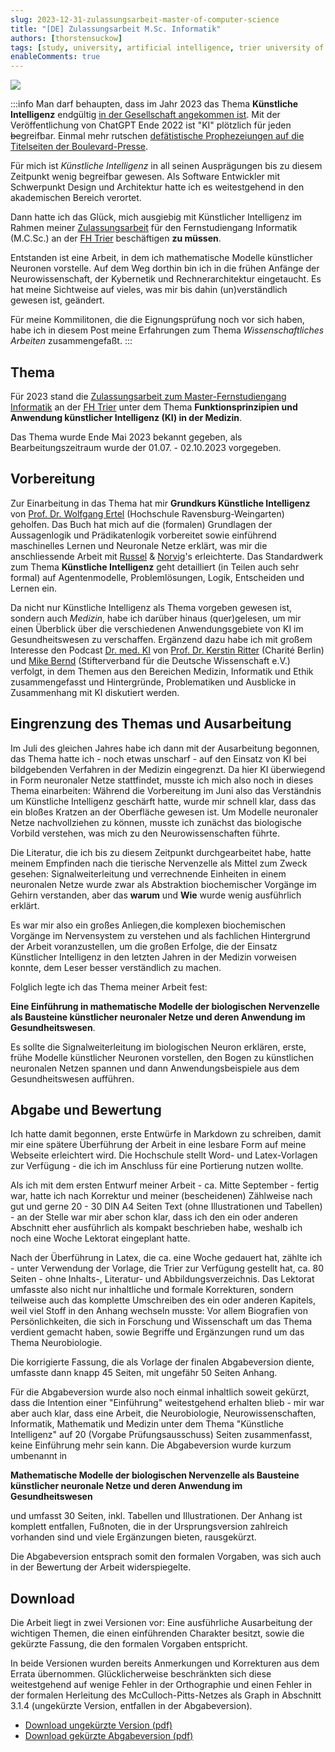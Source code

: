 ```yaml
---
slug: 2023-12-31-zulassungsarbeit-master-of-computer-science
title: "[DE] Zulassungsarbeit M.Sc. Informatik"
authors: [thorstensuckow]
tags: [study, university, artificial intelligence, trier university of applied sciences]
enableComments: true
---
```



![](img/zulassungsarbeit.jpg)

:::info
Man darf behaupten, dass im Jahr 2023 das Thema **Künstliche Intelligenz** endgültig [in der Gesellschaft angekommen ist](https://wikimediafoundation.org/news/2023/12/05/announcing-wikipedias-most-popular-articles-of-2023/). Mit der Veröffentlichung von ChatGPT Ende 2022 ist "KI" plötzlich für jeden ~~be~~greifbar. Einmal mehr rutschen [defätistische Prophezeiungen auf die Titelseiten der Boulevard-Presse](https://www.bild.de/news/ausland/news-ausland/experten-warnen-ki-so-gefaehrlich-wie-pandemien-und-atomkrieg-84130180.bild.html).

 Für mich ist _Künstliche Intelligenz_ in all seinen Ausprägungen bis zu diesem Zeitpunkt wenig begreifbar gewesen. Als Software Entwickler mit Schwerpunkt Design und Architektur hatte ich es weitestgehend in den akademischen Bereich verortet.

Dann hatte ich das Glück, mich ausgiebig mit Künstlicher Intelligenz im Rahmen meiner [Zulassungsarbeit](https://www.hochschule-trier.de/informatik/fernstudium/studium/masterfernstudium/mcsc-zulassung/informationen-zur-eignungspruefung/eignungspruefung-inhalt) für den Fernstudiengang Informatik (M.C.Sc.) an der [FH Trier](https://www.hochschule-trier.de/) beschäftigen **zu müssen**.

 Entstanden ist eine Arbeit, in dem ich mathematische Modelle künstlicher Neuronen vorstelle. Auf dem Weg dorthin bin ich in die frühen Anfänge der Neurowissenschaft, der Kybernetik und Rechnerarchitektur eingetaucht. Es hat meine Sichtweise auf vieles, was mir bis dahin (un)verständlich gewesen ist, geändert.

 Für meine Kommilitonen, die die Eignungsprüfung noch vor sich haben, habe ich in diesem Post meine Erfahrungen zum Thema _Wissenschaftliches Arbeiten_ zusammengefaßt.
:::

## Thema
Für 2023 stand die [Zulassungsarbeit zum Master-Fernstudiengang Informatik](https://www.hochschule-trier.de/informatik/fernstudium/studium/masterfernstudium/mcsc-zulassung/informationen-zur-eignungspruefung/eignungspruefung-inhalt) an der [FH Trier](https://www.hochschule-trier.de/)
unter dem Thema **Funktionsprinzipien und Anwendung künstlicher Intelligenz (KI) in der Medizin**.

Das Thema wurde Ende Mai 2023 bekannt gegeben, als Bearbeitungszeitraum wurde der 01.07. - 02.10.2023 vorgegeben.

## Vorbereitung

Zur Einarbeitung in das Thema hat mir **Grundkurs Künstliche Intelligenz** <BibRef name="Ert21" /> von [Prof. Dr. Wolfgang Ertel](https://www.hs-weingarten.de/~ertel/de) (Hochschule Ravensburg-Weingarten) geholfen. Das Buch hat mich auf die (formalen) Grundlagen der Aussagenlogik und Prädikatenlogik vorbereitet sowie einführend maschinelles Lernen und Neuronale Netze erklärt, was mir die anschliessende Arbeit mit [Russel](https://people.eecs.berkeley.edu/~russell/) & [Norvig](https://www.norvig.com/)'s <BibRef name="RN12" /> erleichterte. Das Standardwerk zum Thema **Künstliche Intelligenz**  geht detailliert (in Teilen auch sehr formal) auf Agentenmodelle, Problemlösungen, Logik, Entscheiden und Lernen ein.

Da nicht nur Künstliche Intelligenz als Thema vorgeben gewesen ist, sondern auch _Medizin_, habe ich darüber hinaus <BibRef name="Pfa22" /> (quer)gelesen, um mir einen Überblick über die verschiedenen Anwendungsgebiete von KI im Gesundheitswesen zu verschaffen. Ergänzend dazu habe ich mit großem Interesse den Podcast [Dr. med. KI](https://www.ki-campus.org/podcasts/drmedki) von [Prof. Dr. Kerstin Ritter](https://psychiatrie-psychotherapie.charite.de/metas/person/person/address_detail/prof_dr_rer_nat_kerstin_ritter/) (Charité Berlin) und [Mike Bernd](https://stifterverband.org/ueber_uns/mitarbeiter/bernd_mike) (Stifterverband für die Deutsche Wissenschaft e.V.) verfolgt, in dem Themen aus den Bereichen Medizin, Informatik und Ethik zusammengefasst und Hintergründe, Problematiken und Ausblicke in Zusammenhang mit KI diskutiert werden.

## Eingrenzung des Themas und Ausarbeitung
Im Juli des gleichen Jahres habe ich dann mit der Ausarbeitung begonnen, das Thema hatte ich - noch etwas unscharf - auf den Einsatz von KI bei bildgebenden Verfahren in der Medizin eingegrenzt. Da hier KI überwiegend in Form neuronaler Netze stattfindet, musste ich mich also noch in dieses Thema einarbeiten: Während die Vorbereitung im Juni also das Verständnis um Künstliche Intelligenz geschärft hatte, wurde mir schnell klar, dass das ein bloßes Kratzen an der Oberfläche gewesen ist. Um Modelle neuronaler Netze nachvollziehen zu können, musste ich zunächst das biologische Vorbild verstehen, was mich zu den Neurowissenschaften führte.

Die Literatur, die ich bis zu diesem Zeitpunkt durchgearbeitet habe, hatte meinem Empfinden nach die tierische Nervenzelle als Mittel zum Zweck gesehen: Signalweiterleitung und verrechnende Einheiten in einem neuronalen Netze wurde zwar als Abstraktion biochemischer Vorgänge im Gehirn verstanden, aber das **warum** und **Wie** wurde wenig ausführlich erklärt.

Es war mir also ein großes Anliegen,die komplexen biochemischen Vorgänge im Nervensystem zu verstehen und als fachlichen Hintergrund der Arbeit voranzustellen, um die großen Erfolge, die der Einsatz Künstlicher Intelligenz in den letzten Jahren in der Medizin vorweisen konnte, dem Leser besser verständlich zu machen.

Folglich legte ich das Thema meiner Arbeit fest:

**Eine Einführung in mathematische Modelle der biologischen Nervenzelle als Bausteine künstlicher neuronaler Netze und deren Anwendung im Gesundheitswesen**.

Es sollte die Signalweiterleitung im biologischen Neuron erklären, erste, frühe Modelle künstlicher Neuronen vorstellen, den Bogen zu künstlichen neuronalen Netzen spannen und dann Anwendungsbeispiele aus dem Gesundheitswesen aufführen.


## Abgabe und Bewertung
Ich hatte damit begonnen, erste Entwürfe in Markdown zu schreiben, damit mir eine spätere Überführung der Arbeit in eine lesbare Form auf meine Webseite erleichtert wird. Die Hochschule stellt Word- und Latex-Vorlagen zur Verfügung - die ich im Anschluss für eine Portierung nutzen wollte.

Als ich mit dem ersten Entwurf meiner Arbeit  - ca. Mitte September - fertig war, hatte ich nach Korrektur und meiner (bescheidenen) Zählweise nach gut und gerne 20 - 30 DIN A4 Seiten Text (ohne Illustrationen und Tabellen) - an der Stelle war mir aber schon klar, dass ich den ein oder anderen Abschnitt eher ausführlich als kompakt beschrieben habe, weshalb ich noch eine Woche Lektorat eingeplant hatte.

Nach der Überführung in Latex, die ca. eine Woche gedauert hat, zählte ich - unter Verwendung der Vorlage, die Trier zur Verfügung gestellt hat, ca. 80 Seiten - ohne Inhalts-, Literatur- und Abbildungsverzeichnis. Das Lektorat umfasste also nicht nur inhaltliche und formale Korrekturen, sondern teilweise auch das komplette Umschreiben des ein oder anderen Kapitels, weil viel Stoff in den Anhang wechseln musste: Vor allem Biografien von Persönlichkeiten, die sich in Forschung und Wissenschaft um das Thema verdient gemacht haben, sowie Begriffe und Ergänzungen rund um das Thema Neurobiologie.

Die korrigierte Fassung, die als Vorlage der finalen Abgabeversion diente, umfasste dann knapp 45 Seiten, mit ungefähr 50 Seiten Anhang.

Für die Abgabeversion wurde also noch einmal inhaltlich soweit gekürzt, dass die Intention einer "Einführung" weitestgehend erhalten blieb - mir war aber auch klar, dass eine Arbeit, die Neurobiologie, Neurowissenschaften, Informatik, Mathematik und Medizin unter dem Thema "Künstliche Intelligenz" auf 20 (Vorgabe Prüfungsausschuss) Seiten zusammenfasst, keine Einführung mehr sein kann. Die Abgabeversion wurde kurzum umbenannt in

**Mathematische Modelle der biologischen Nervenzelle als Bausteine künstlicher neuronale Netze und deren Anwendung im Gesundheitswesen**

und umfasst 30 Seiten, inkl. Tabellen und Illustrationen. Der Anhang ist komplett entfallen, Fußnoten, die in der Ursprungsversion zahlreich vorhanden sind und viele Ergänzungen bieten, rausgekürzt.

Die Abgabeversion entsprach somit den formalen Vorgaben, was sich auch in der Bewertung der Arbeit widerspiegelte.


## Download

Die Arbeit liegt in zwei Versionen vor: Eine ausführliche Ausarbeitung der wichtigen Themen, die einen einführenden Charakter besitzt, sowie die gekürzte Fassung, die den formalen Vorgaben entspricht.

In beide Versionen wurden bereits Anmerkungen und Korrekturen aus dem Errata übernommen. Glücklicherweise beschränkten sich diese weitestgehend auf wenige Fehler in der Orthographie und einen Fehler in der formalen Herleitung des McCulloch-Pitts-Netzes als Graph in Abschnitt 3.1.4 (ungekürzte Version, entfallen in der Abgabeversion).

 - [Download ungekürzte Version (pdf)](/pdf/einfuehrung-in-mathematische-modelle-der-biologischen-nervenzelle-als-bausteine-kuenstlicher-neuronaler-netze.pdf)
 - [Download gekürzte Abgabeversion (pdf)](/pdf/zulassungsarbeit-eignungspruefung-informatik-fh-trier-2023.pdf)
